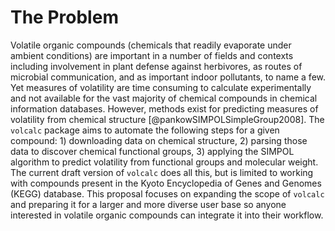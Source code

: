 # The Problem

<!-- 
Outlining the issue / weak point / problem to be solved by this proposal. This should be a compelling section that sets the reader up for the next section - the proposed solution!

It is important to cover:

 - [ ] What the problem is
 - [ ] Who it affects
 - [ ] Have there been previous attempts to resolve the problem
 - [ ] Why it should be tackled
-->

Volatile organic compounds (chemicals that readily evaporate under ambient conditions) are important in a number of fields and contexts including involvement in plant defense against herbivores, as routes of microbial communication, and as important indoor pollutants, to name a few.
Yet measures of volatility are time consuming to calculate experimentally and not available for the vast majority of chemical compounds in chemical information databases.
However, methods exist for predicting measures of volatility from chemical structure [@pankowSIMPOLSimpleGroup2008].
The `volcalc` package aims to automate the following steps for a given compound: 1) downloading data on chemical structure, 2) parsing those data to discover chemical functional groups, 3) applying the SIMPOL algorithm to predict volatility from functional groups and molecular weight.
The current draft version of `volcalc` does all this, but is limited to working with compounds present in the Kyoto Encyclopedia of Genes and Genomes (KEGG) database.
This proposal focuses on expanding the scope of `volcalc` and preparing it for a larger and more diverse user base so anyone interested in volatile organic compounds can integrate it into their workflow.
